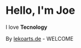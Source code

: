 # Hello, I'm Joe 
I love <b>Tecnology</b>


By [lekoarts.de](https://www.lekoarts.de?utm_source=cara&utm_medium=Starter)  - WELCOME